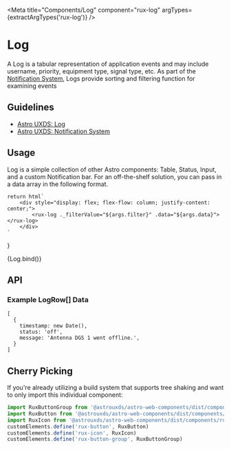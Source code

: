 
<Meta
    title="Components/Log"
    component="rux-log"
    argTypes={extractArgTypes('rux-log')}
/>

# Log

A Log is a tabular representation of application events and may include username, priority, equipment type, signal type, etc. As part of the [Notification System](https://www.astrouxds.com/design-guidelines/notifications), Logs provide sorting and filtering function for examining events

## Guidelines

-   [Astro UXDS: Log](http://www.astrouxds.com/ui-components/log)
-   [Astro UXDS: Notification System](https://www.astrouxds.com/design-guidelines/notifications)

## Usage

Log is a simple collection of other Astro components: Table, Status, Input, and a custom Notification bar. For an off-the-shelf solution, you can pass in a data array in the following format.

    return html`
        <div style="display: flex; flex-flow: column; justify-content: center;">
            <rux-log ._filterValue="${args.filter}" .data="${args.data}"> </rux-log>
        </div>
    `
}

<Canvas>
    <Story
      args={{
        data: [
          {
              timestamp: new Date(1557503698781),
              status: 'off',
              message: 'Antenna DGS 1 went offline.',
          },
          {
              timestamp: new Date(1557503698781),
              status: 'serious',
              message: 'USA-177 experienced solar panel misalignment.',
          },
          {
              timestamp: new Date(1557503698781),
              status: 'caution',
              message: 'USA-168 suffered power degradation.',
          },
          {
              timestamp: new Date(1557503698781),
              status: 'standby',
              message: 'Antenna DGS 2 has weak signal.',
          },
          {
              timestamp: new Date(1557503698781),
              status: 'off',
              message: 'Black FEP 121 is offline.',
          },
          {
              timestamp: new Date(1557503698781),
              status: 'off',
              message: 'Antenna DGS 1 went offline.',
          },
          {
              timestamp: new Date(1557503698781),
              status: 'serious',
              message: 'USA-177 experienced solar panel misalignment.',
          },
          {
              timestamp: new Date(1557503698781),
              status: 'caution',
              message: 'USA-168 suffered power degradation.',
          },
          {
              timestamp: new Date(1557503698781),
              status: 'standby',
              message: 'Antenna DGS 2 has weak signal.',
          },
          {
              timestamp: new Date(1557503698781),
              status: 'off',
              message: 'Black FEP 121 is offline.',
          }
      ]
      }}
      name="Log"
    >
      {Log.bind()}
    </Story>
</Canvas>

## API

<ArgsTable of="rux-log" />

### Example LogRow[] Data

```
[
  {
    timestamp: new Date(),
    status: 'off',
    message: 'Antenna DGS 1 went offline.',
  }
]
```

## Cherry Picking

If you're already utilizing a build system that supports tree shaking and want to only import this individual component:

```js
import RuxButtonGroup from '@astrouxds/astro-web-components/dist/components/rux-button-group.js'
import RuxButton from '@astrouxds/astro-web-components/dist/components/rux-button.js'
import RuxIcon from '@astrouxds/astro-web-components/dist/components/rux-icon.js'
customElements.define('rux-button', RuxButton)
customElements.define('rux-icon', RuxIcon)
customElements.define('rux-button-group', RuxButtonGroup)
```
